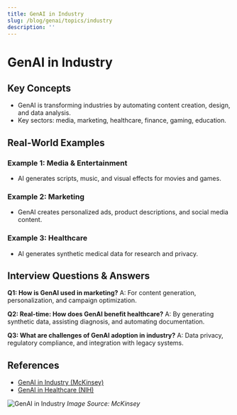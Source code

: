 ```yaml
---
title: GenAI in Industry
slug: /blog/genai/topics/industry
description: ''
---
```

# GenAI in Industry

## Key Concepts
- GenAI is transforming industries by automating content creation, design, and data analysis.
- Key sectors: media, marketing, healthcare, finance, gaming, education.

## Real-World Examples

### Example 1: Media & Entertainment
- AI generates scripts, music, and visual effects for movies and games.

### Example 2: Marketing
- GenAI creates personalized ads, product descriptions, and social media content.

### Example 3: Healthcare
- AI generates synthetic medical data for research and privacy.

## Interview Questions & Answers

**Q1: How is GenAI used in marketing?**
A: For content generation, personalization, and campaign optimization.

**Q2: Real-time: How does GenAI benefit healthcare?**
A: By generating synthetic data, assisting diagnosis, and automating documentation.

**Q3: What are challenges of GenAI adoption in industry?**
A: Data privacy, regulatory compliance, and integration with legacy systems.

## References
- [GenAI in Industry (McKinsey)](https://www.mckinsey.com/featured-insights/mckinsey-explainers/what-is-generative-ai)
- [GenAI in Healthcare (NIH)](https://www.nih.gov/news-events/nih-research-matters/artificial-intelligence-healthcare)

![GenAI in Industry](https://www.mckinsey.com/~/media/mckinsey/featured%20insights/mckinsey%20explainers/what%20is%20generative%20ai/og-image-what-is-generative-ai.jpg)
*Image Source: McKinsey*
